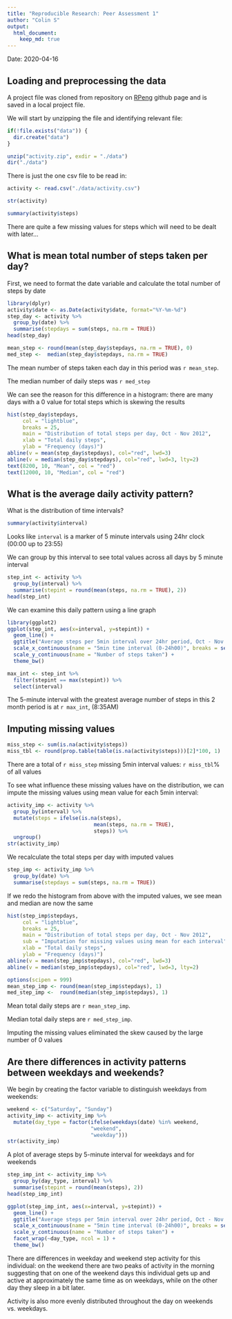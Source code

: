 ```yaml
---
title: "Reproducible Research: Peer Assessment 1"
author: "Colin S"
output: 
  html_document:
    keep_md: true
---
```


Date: 2020-04-16


## Loading and preprocessing the data
A project file was cloned from repository on [RPeng](http://github.com/rdpeng/RepData_PeerAssessment1) github page 
and is saved in a local project file.

We will start by unzipping the file and identifying relevant file:

```r
if(!file.exists("data")) {
  dir.create("data")
}

unzip("activity.zip", exdir = "./data")
dir("./data")
```

There is just the one csv file to be read in:

```r
activity <- read.csv("./data/activity.csv")
```
```r
str(activity)
```
```r
summary(activity$steps)
```

There are quite a few missing values for steps 
which will need to be dealt with later...

## What is mean total number of steps taken per day?
First, we need to format the date variable and 
calculate the total number of steps by date
```r
library(dplyr)
activity$date <- as.Date(activity$date, format="%Y-%m-%d")
step_day <- activity %>% 
  group_by(date) %>% 
  summarise(stepdays = sum(steps, na.rm = TRUE))
head(step_day)
```
```r
mean_step <- round(mean(step_day$stepdays, na.rm = TRUE), 0)
med_step <-  median(step_day$stepdays, na.rm = TRUE)
```

The mean number of steps taken each day in this period was `r mean_step`.

The median number of daily steps was `r med_step`

We can see the reason for this difference in a histogram: 
there are many days with a 0 value for total steps 
which is skewing the results

```r
hist(step_day$stepdays, 
     col = "lightblue", 
     breaks = 25,
     main = "Distribution of total steps per day, Oct - Nov 2012",
     xlab = "Total daily steps",
     ylab = "Frequency (days)")
abline(v = mean(step_day$stepdays), col="red", lwd=3)
abline(v = median(step_day$stepdays), col="red", lwd=3, lty=2)
text(8200, 10, "Mean", col = "red")
text(12000, 10, "Median", col = "red")
```



## What is the average daily activity pattern?
What is the distribution of time intervals?
```r
summary(activity$interval)
```
Looks like `interval` is a marker of 5 minute intervals using 24hr clock
(00:00 up to 23:55)

We can group by this interval to see total values across all days
by 5 minute interval

```r
step_int <- activity %>% 
  group_by(interval) %>% 
  summarise(stepint = round(mean(steps, na.rm = TRUE), 2))
head(step_int)
```
We can examine this daily pattern using a line graph

```r
library(ggplot2)
ggplot(step_int, aes(x=interval, y=stepint)) +
  geom_line() +
  ggtitle("Average steps per 5min interval over 24hr period, Oct - Nov 2012") +
  scale_x_continuous(name = "5min time interval (0-24h00)", breaks = seq(0, 2400, 200)) +
  scale_y_continuous(name = "Number of steps taken") +
  theme_bw()
```
```r
max_int <- step_int %>% 
  filter(stepint == max(stepint)) %>% 
  select(interval)
```
The 5-minute interval with the greatest average number of steps in this 2 month period
is at `r max_int`, (8:35AM)

## Imputing missing values
```r
miss_step <- sum(is.na(activity$steps))
miss_tbl <- round(prop.table(table(is.na(activity$steps)))[2]*100, 1)
```
There are a total of `r miss_step` missing 5min interval values: 
`r miss_tbl`% of all values

To see what influence these missing values have on the distribution, 
we can impute the missing values using mean value for each 5min interval:
```r
activity_imp <- activity %>%
  group_by(interval) %>% 
  mutate(steps = ifelse(is.na(steps), 
                            mean(steps, na.rm = TRUE),
                            steps)) %>% 
  ungroup()
str(activity_imp)
```
We recalculate the total steps per day with imputed values
```r
step_imp <- activity_imp %>% 
  group_by(date) %>% 
  summarise(stepdays = sum(steps, na.rm = TRUE))
```

If we redo the histogram from above with the imputed values, 
we see mean and median are now the same 
```r
hist(step_imp$stepdays, 
     col = "lightblue", 
     breaks = 25,
     main = "Distribution of total steps per day, Oct - Nov 2012",
     sub = "Imputation for missing values using mean for each interval",
     xlab = "Total daily steps",
     ylab = "Frequency (days)")
abline(v = mean(step_imp$stepdays), col="red", lwd=3)
abline(v = median(step_imp$stepdays), col="red", lwd=3, lty=2)
```

```r
options(scipen = 999)
mean_step_imp <- round(mean(step_imp$stepdays), 1)
med_step_imp <-  round(median(step_imp$stepdays), 1)
```
Mean total daily steps are `r mean_step_imp`.

Median total daily steps are `r med_step_imp`.

Imputing the missing values eliminated the skew caused by the large number of 0 values

## Are there differences in activity patterns between weekdays and weekends?
We begin by creating the factor variable to distinguish weekdays from weekends:
```r
weekend <- c("Saturday", "Sunday")
activity_imp <- activity_imp %>% 
  mutate(day_type = factor(ifelse(weekdays(date) %in% weekend, 
                           "weekend",
                           "weekday")))
str(activity_imp)
```
A plot of average steps by 5-minute interval for weekdays and for weekends
```r
step_imp_int <- activity_imp %>% 
  group_by(day_type, interval) %>% 
  summarise(stepint = round(mean(steps), 2))
head(step_imp_int)
```

```r
ggplot(step_imp_int, aes(x=interval, y=stepint)) +
  geom_line() +
  ggtitle("Average steps per 5min interval over 24hr period, Oct - Nov 2012") +
  scale_x_continuous(name = "5min time interval (0-24h00)", breaks = seq(0, 2400, 200)) +
  scale_y_continuous(name = "Number of steps taken") +
  facet_wrap(~day_type, ncol = 1) +
  theme_bw()
```

There are differences in weekday and weekend step activity for this individual:
on the weekend there are two peaks of activity in the morning suggesting that on
one of the weekend days this individual gets up and active at approximately the same time 
as on weekdays, while on the other day they sleep in a bit later.

Activity is also more evenly distributed throughout the day on weekends vs. weekdays.
